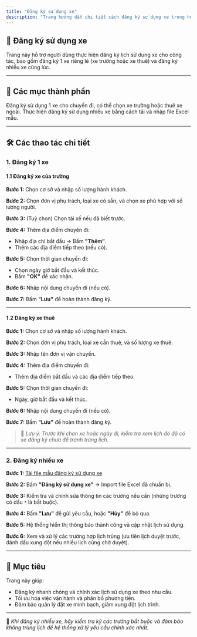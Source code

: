 ```yaml
---
title: "Đăng ký sử dụng xe"
description: "Trang hướng dẫn chi tiết cách đăng ký sử dụng xe trong hệ thống FMedu, bao gồm đăng ký 1 xe (xe trường, xe thuê) và đăng ký nhiều xe."
---
```


## 🚗 Đăng ký sử dụng xe

Trang này hỗ trợ người dùng thực hiện đăng ký lịch sử dụng xe cho công tác, bao gồm đăng ký 1 xe riêng lẻ (xe trường hoặc xe thuê) và đăng ký nhiều xe cùng lúc.

---

## 📌 Các mục thành phần

<CardGroup cols="2">
  <Card title="1. Đăng ký 1 xe" icon="car-front" href="/dang-ky-1-xe">
    Đăng ký sử dụng 1 xe cho chuyến đi, có thể chọn xe trường hoặc thuê xe ngoài.
  </Card>
  <Card title="2. Đăng ký nhiều xe" icon="cars" href="/dang-ky-nhieu-xe">
    Thực hiện đăng ký sử dụng nhiều xe bằng cách tải và nhập file Excel mẫu.
  </Card>
</CardGroup>

---

## 🛠️ Các thao tác chi tiết

### 1. Đăng ký 1 xe

#### 1.1 Đăng ký xe của trường

**Bước 1:** Chọn cơ sở và nhập số lượng hành khách.

**Bước 2:** Chọn đơn vị phụ trách, loại xe có sẵn, và chọn xe phù hợp với số lượng người.

**Bước 3:** (Tuỳ chọn) Chọn tài xế nếu đã biết trước.

**Bước 4:** Thêm địa điểm chuyến đi:

- Nhập địa chỉ bắt đầu → Bấm **"Thêm"**.
- Thêm các địa điểm tiếp theo (nếu có).

**Bước 5:** Chọn thời gian chuyến đi:

- Chọn ngày giờ bắt đầu và kết thúc.
- Bấm **"OK"** để xác nhận.

**Bước 6:** Nhập nội dung chuyến đi (nếu có).

**Bước 7:** Bấm **"Lưu"** để hoàn thành đăng ký.

---

#### 1.2 Đăng ký xe thuê

**Bước 1:** Chọn cơ sở và nhập số lượng hành khách​.

**Bước 2:** Chọn đơn vị phụ trách, loại xe cần thuê, và số lượng xe thuê.

**Bước 3:** Nhập tên đơn vị vận chuyển.

**Bước 4:** Thêm địa điểm chuyến đi:

- Thêm địa điểm bắt đầu và các địa điểm tiếp theo.

**Bước 5:** Chọn thời gian chuyến đi:

- Ngày, giờ bắt đầu và kết thúc.

**Bước 6:** Nhập nội dung chuyến đi (nếu có).

**Bước 7:** Bấm **"Lưu"** để hoàn thành đăng ký.

> 📌 _Lưu ý: Trước khi chọn xe hoặc ngày đi, kiểm tra xem lịch đó đã có xe đăng ký chưa để tránh trùng lịch._

---

### 2. Đăng ký nhiều xe

**Bước 1:** [Tải file mẫu đăng ký sử dụng xe](https://docs.google.com/spreadsheets/d/1-2wlm-C30r3H8g0fy1WvV1TsznqV-_JS/edit?usp=sharing&ouid=104559154661774328875&rtpof=true&sd=true)

**Bước 2:** Bấm **"Đăng ký sử dụng xe"** → Import file Excel đã chuẩn bị.

**Bước 3:** Kiểm tra và chỉnh sửa thông tin các trường nếu cần (những trường có dấu `*` là bắt buộc).

**Bước 4:** Bấm **"Lưu"** để gửi yêu cầu, hoặc **"Hủy"** để bỏ qua.

**Bước 5:** Hệ thống hiển thị thông báo thành công và cập nhật lịch sử dụng.

**Bước 6:** Xem và xử lý các trường hợp lịch trùng (ưu tiên lịch duyệt trước, đánh dấu xung đột nếu nhiều lịch cùng chờ duyệt).

---

## 🎯 Mục tiêu

Trang này giúp:

- Đăng ký nhanh chóng và chính xác lịch sử dụng xe theo nhu cầu.
- Tối ưu hóa việc vận hành và phân bổ phương tiện.
- Đảm bảo quản lý đặt xe minh bạch, giảm xung đột lịch trình.

---

📍 _Khi đăng ký nhiều xe, hãy kiểm tra kỹ các trường bắt buộc và đảm bảo không trùng lịch để hệ thống xử lý yêu cầu chính xác nhất._
